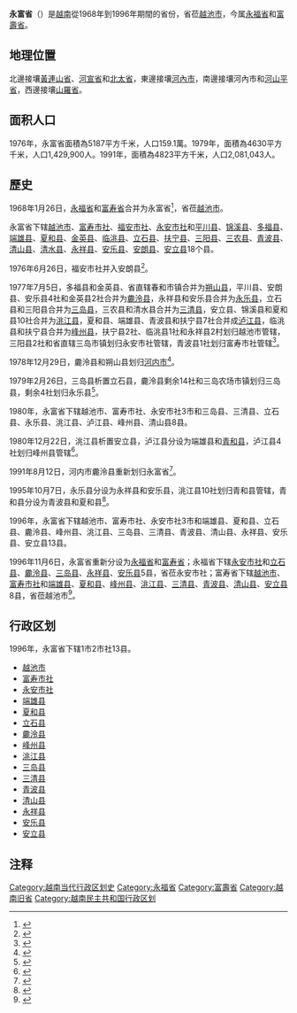 {{distinguish|永福省}}
'''永富省'''（{{vie|v=tỉnh Vĩnh Phú|hn=省永富}}）是[[越南|越南]]從1968年到1996年期間的省份，省莅[[越池市|越池市]]，今属[[永福省|永福省]]和[[富壽省|富壽省]]。

==地理位置==
北邊接壤[[黃連山省|黃連山省]]、[[河宣省|河宣省]]和[[北太省|北太省]]，東邊接壤[[河內市|河內市]]，南邊接壤河內市和[[河山平省|河山平省]]，西邊接壤[[山羅省|山羅省]]。

==面积人口==
1976年，永富省面積為​​5187平方千米，人口159.1萬。1979年，面積為4630平方千米，人口1,429,900人。1991年，面積為4823平方千米，人口2,081,043人。

==歷史==
1968年1月26日，[[永福省|永福省]]和[[富寿省|富寿省]]合并为永富省<ref>{{Cite web |url=https://thuvienphapluat.vn/van-ban/Bo-may-hanh-chinh/Nghi-quyet-504-NQ-TVQH-phe-chuan-hop-nhat-hai-tinh-Vinh-Phuc-va-Phu-Tho-thanh-Vinh-Phu-va-hop-nhat-hai-tinh-Hai-Duong-va-Hung-Yen-thanh-Hai-Hung/18359/noi-dung.aspx |title=Nghị quyết số 504-NQ/TVQH về việc phê chuẩn việc hợp nhất hai tỉnh Vĩnh Phúc và Phú Thọ thành một tỉnh lấy tên là tỉnh Vĩnh Phú và việc hợp nhất hai tỉnh Hải Dương và Hưng Yên thành một tỉnh lấy tên là tỉnh Hải Hưng do Ủy ban thường vụ Quốc Hội ban hành |access-date=2020-03-08 |archive-date=2020-04-05 |archive-url=https://web.archive.org/web/20200405084453/https://thuvienphapluat.vn/van-ban/Bo-may-hanh-chinh/Nghi-quyet-504-NQ-TVQH-phe-chuan-hop-nhat-hai-tinh-Vinh-Phuc-va-Phu-Tho-thanh-Vinh-Phu-va-hop-nhat-hai-tinh-Hai-Duong-va-Hung-Yen-thanh-Hai-Hung/18359/noi-dung.aspx |dead-url=no }}</ref>，省莅[[越池市|越池市]]。

永富省下辖[[越池市|越池市]]、[[富寿市社|富寿市社]]、[[福安市社|福安市社]]、[[永安市社|永安市社]]和[[平川县|平川县]]、[[锦溪县|锦溪县]]、[[多福县|多福县]]、[[端雄县|端雄县]]、[[夏和县|夏和县]]、[[金英县|金英县]]、[[临洮县_(越南)|临洮县]]、[[立石县|立石县]]、[[扶宁县|扶宁县]]、[[三阳县|三阳县]]、[[三农县|三农县]]、[[青波县|青波县]]、[[清山县|清山县]]、[[清水县_(越南)|清水县]]、[[永祥县|永祥县]]、[[安乐县|安乐县]]、[[安朗县|安朗县]]、[[安立县|安立县]]18个县。

1976年6月26日，福安市社并入安朗县<ref>{{Cite web |url=https://thuvienphapluat.vn/van-ban/Bo-may-hanh-chinh/Quyet-Dinh-97-CP-chuyen-thi-xa-Phuc-Yen-tinh-Vinh-phu-thanh-thi-tran-Phuc-yen-huyen-Yen-lang-tinh-Vinh-phu/53947/noi-dung.aspx |title=Quyết Định 97-CP năm 1976 Về việc chuyển thị xã Phúc-Yên, tỉnh Vĩnh-phú thành thị trấn Phúc-yên trực thuộc huyện Yên-lãng, tỉnh Vĩnh-phú do Hội Đồng Chính phủ ban hành |access-date=2020-03-08 |archive-date=2020-04-05 |archive-url=https://web.archive.org/web/20200405134206/https://thuvienphapluat.vn/van-ban/Bo-may-hanh-chinh/Quyet-Dinh-97-CP-chuyen-thi-xa-Phuc-Yen-tinh-Vinh-phu-thanh-thi-tran-Phuc-yen-huyen-Yen-lang-tinh-Vinh-phu/53947/noi-dung.aspx |dead-url=no }}</ref>。

1977年7月5日，多福县和金英县、省直辖春和市镇合并为[[朔山县|朔山县]]，平川县、安朗县、安乐县4社和金英县2社合并为[[麊泠县|麊泠县]]，永祥县和安乐县合并为[[永乐县|永乐县]]，立石县和三阳县合并为[[三岛县|三岛县]]，三农县和清水县合并为[[三清县|三清县]]，安立县、锦溪县和夏和县10社合并为[[洮江县_(越南)|洮江县]]，夏和县、端雄县、青波县和扶宁县7社合并成[[泸江县_(永富省)|泸江县]]，临洮县和扶宁县合并为[[峰州县|峰州县]]，扶宁县2社、临洮县1社和永祥县2村划归越池市管辖，三阳县2社和省直辖三岛市镇划归永安市社管辖，青波县1社划归富寿市社管辖<ref>{{Cite web |url=https://thuvienphapluat.vn/van-ban/Bo-may-hanh-chinh/Quyet-dinh-178-CP-hop-nhat-dieu-chinh-dia-gioi-huyen-thuoc-tinh-Vinh-Phu-57438.aspx |title=Quyết định 178-CP năm 1977 về việc hợp nhất và điều chỉnh địa giới một số huyện thuộc tỉnh Vĩnh Phú do Hội đồng Chính phủ ban hành |access-date=2020-03-08 |archive-date=2020-04-01 |archive-url=https://web.archive.org/web/20200401172322/https://thuvienphapluat.vn/van-ban/Bo-may-hanh-chinh/Quyet-dinh-178-CP-hop-nhat-dieu-chinh-dia-gioi-huyen-thuoc-tinh-Vinh-Phu-57438.aspx |dead-url=no }}</ref>。

1978年12月29日，麊泠县和朔山县划归[[河内市|河内市]]<ref>{{Cite web |url=https://thuvienphapluat.vn/van-ban/Bo-may-hanh-chinh/Nghi-quyet-phe-chuan-viec-phan-vach-lai-dia-gioi-thanh-pho-Ha-Noi-TPHCM-cac-tinh-Ha-Son-Binh-Vinh-Phu-Cao-Lang-Bac-Thai-Quang-Ninh-va-Dong-Nai/42744/noi-dung.aspx |title=Nghị quyết về việc phê chuẩn việc phân vạch lại địa giới thành phố Hà Nội, thành phố Hồ Chí Minh, các tỉnh Hà Sơn Bình, Vĩnh Phú, Cao Lạng, Bắc Thái, Quảng Ninh và Đồng Nai do Quốc hội ban hành |access-date=2017-09-19 |archive-date=2020-04-01 |archive-url=https://web.archive.org/web/20200401095438/https://thuvienphapluat.vn/van-ban/Bo-may-hanh-chinh/Nghi-quyet-phe-chuan-viec-phan-vach-lai-dia-gioi-thanh-pho-Ha-Noi-TPHCM-cac-tinh-Ha-Son-Binh-Vinh-Phu-Cao-Lang-Bac-Thai-Quang-Ninh-va-Dong-Nai/42744/noi-dung.aspx |dead-url=no }}</ref>。

1979年2月26日，三岛县析置立石县，麊泠县剩余14社和三岛农场市镇划归三岛县，剩余4社划归永乐县<ref>{{Cite web |url=https://thuvienphapluat.vn/van-ban/Bo-may-hanh-chinh/Quyet-dinh-71-CP-dieu-chinh-dia-gioi-huyen-Tam-Dao-Vinh-Lac-tinh-Vinh-Phu/58183/noi-dung.aspx |title=Quyết định 71-CP năm 1979 điều chỉnh địa giới huyện Tam Đảo và huyện Vĩnh Lạc thuộc tỉnh Vĩnh Phú do Hội đồng Chính phủ ban hành |access-date=2020-03-08 |archive-date=2020-04-01 |archive-url=https://web.archive.org/web/20200401174457/https://thuvienphapluat.vn/van-ban/Bo-may-hanh-chinh/Quyet-dinh-71-CP-dieu-chinh-dia-gioi-huyen-Tam-Dao-Vinh-Lac-tinh-Vinh-Phu/58183/noi-dung.aspx |dead-url=no }}</ref>。

1980年，永富省下辖越池市、富寿市社、永安市社3市和三岛县、三清县、立石县、永乐县、洮江县、泸江县、峰州县、清山县8县。

1980年12月22日，洮江县析置安立县，泸江县分设为端雄县和[[青和县|青和县]]，泸江县4社划归峰州县管辖<ref>{{Cite web |url=https://thuvienphapluat.vn/van-ban/Bo-may-hanh-chinh/Quyet-dinh-377-CP-sua-doi-don-vi-hanh-chinh-cap-huyen-tinh-Vinh-Phu-chia-huyen-Song-Thao-va-huyen-Song-Lo-dieu-chinh-dia-gioi-huyen-Phong-Chau/44207/noi-dung.aspx |title=Quyết định 377-CP năm 1980 sửa đổi đơn vị hành chính cấp huyện thuộc tỉnh Vĩnh Phú : chia huyện Sông Thao và huyện Sông Lô, mỗi huyện thành hai ; điều chỉnh địa giới huyện Phong Châu do Hội đồng Chính phủ ban hành |access-date=2020-03-08 |archive-date=2021-02-08 |archive-url=https://web.archive.org/web/20210208012206/https://thuvienphapluat.vn/van-ban/Bo-may-hanh-chinh/Quyet-dinh-377-CP-sua-doi-don-vi-hanh-chinh-cap-huyen-tinh-Vinh-Phu-chia-huyen-Song-Thao-va-huyen-Song-Lo-dieu-chinh-dia-gioi-huyen-Phong-Chau/44207/noi-dung.aspx |dead-url=no }}</ref>。

1991年8月12日，河内市麊泠县重新划归永富省<ref>{{Cite web |url=https://thuvienphapluat.vn/van-ban/Bo-may-hanh-chinh/Nghi-quyet-dieu-chinh-dia-gioi-hanh-chinh-mot-so-tinh-thanh-pho-truc-thuoc-Trung-uong-42808.aspx |title=Nghị quyết về việc điều chỉnh địa giới hành chính một số tỉnh, thành phố trực thuộc Trung ương do Quốc hội ban hành |access-date=2017-09-19 |archive-url=https://web.archive.org/web/20200422032413/https://thuvienphapluat.vn/van-ban/Bo-may-hanh-chinh/Nghi-quyet-dieu-chinh-dia-gioi-hanh-chinh-mot-so-tinh-thanh-pho-truc-thuoc-Trung-uong-42808.aspx |archive-date=2020-04-22 |dead-url=yes }}</ref>。

1995年10月7日，永乐县分设为永祥县和安乐县，洮江县10社划归青和县管辖，青和县分设为青波县和夏和县<ref>{{Cite web |url=https://thuvienphapluat.vn/van-ban/Bo-may-hanh-chinh/Nghi-dinh-63-CP-chia-huyen-vinh-lac-thanh-hoa-thuoc-tinh-Vinh-Phu-39596.aspx |title=Nghị định 63-CP năm 1995 về việc chia huyện vĩnh lạc, thanh hoà thuộc tỉnh Vĩnh Phú |access-date=2020-03-08 |archive-date=2020-04-01 |archive-url=https://web.archive.org/web/20200401172332/https://thuvienphapluat.vn/van-ban/Bo-may-hanh-chinh/Nghi-dinh-63-CP-chia-huyen-vinh-lac-thanh-hoa-thuoc-tinh-Vinh-Phu-39596.aspx |dead-url=no }}</ref>。

1996年，永富省下辖越池市、富寿市社、永安市社3市和端雄县、夏和县、立石县、麊泠县、峰州县、洮江县、三岛县、三清县、青波县、清山县、永祥县、安乐县、安立县13县。

1996年11月6日，永富省重新分设为[[永福省|永福省]]和[[富寿省|富寿省]]；永福省下辖[[永安市社|永安市社]]和[[立石县|立石县]]、[[麊泠县|麊泠县]]、[[三岛县|三岛县]]、[[永祥县|永祥县]]、[[安乐县|安乐县]]5县，省莅永安市社；富寿省下辖[[越池市|越池市]]、[[富寿市社|富寿市社]]和[[端雄县|端雄县]]、[[夏和县|夏和县]]、[[峰州县|峰州县]]、[[洮江县_(越南)|洮江县]]、[[三清县|三清县]]、[[青波县|青波县]]、[[清山县|清山县]]、[[安立县|安立县]]8县，省莅越池市<ref>{{Cite web |url=https://thuvienphapluat.vn/van-ban/Bo-may-hanh-chinh/Nghi-quyet-chia-va-dieu-chinh-dia-gioi-hanh-chinh-tinh-40091.aspx |title=Nghị quyết về việc chia và điều chỉnh địa giới hành chính một số tỉnh do Quốc Hội ban hành |access-date=2017-08-30 |archive-date=2017-08-30 |archive-url=https://web.archive.org/web/20170830234714/https://thuvienphapluat.vn/van-ban/Bo-may-hanh-chinh/Nghi-quyet-chia-va-dieu-chinh-dia-gioi-hanh-chinh-tinh-40091.aspx |dead-url=no }}</ref>。

==行政区划==
1996年，永富省下辖1市2市社13县。
*[[越池市|越池市]]
*[[富寿市社|富寿市社]]
*[[永安市社|永安市社]]
*[[端雄县|端雄县]]
*[[夏和县|夏和县]]
*[[立石县|立石县]]
*[[麊泠县|麊泠县]]
*[[峰州县|峰州县]]
*[[洮江县_(越南)|洮江县]]
*[[三岛县|三岛县]]
*[[三清县|三清县]]
*[[青波县|青波县]]
*[[清山县|清山县]]
*[[永祥县|永祥县]]
*[[安乐县|安乐县]]
*[[安立县|安立县]]

==注释==
{{reflist}}

[[Category:越南当代行政区划史|Category:越南当代行政区划史]]
[[Category:永福省|Category:永福省]]
[[Category:富壽省|Category:富壽省]]
[[Category:越南旧省|Category:越南旧省]]
[[Category:越南民主共和国行政区划|Category:越南民主共和国行政区划]]